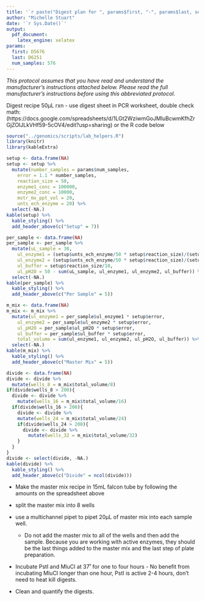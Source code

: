```yaml
---
title: '`r paste("Digest plan for ", params$first, "-", params$last, sep = "")`'
author: "Michelle Stuart"
date: '`r Sys.Date()`'
output:
  pdf_document: 
    latex_engine: xelatex
params:
  first: D5676
  last: D6251
  num_samples: 576
---
```


*This protocol assumes that you have read and understand the manufacturer’s instructions attached below.  Please read the full manufacturer’s instructions before using this abbreviated protocol.*


Digest recipe 50µL rxn - use digest sheet in PCR worksheet, double check math:
(https://docs.google.com/spreadsheets/d/1LGt2WziwmGoJMluBcwmKfhZrGjZOlJLkVHf59-5cOV4/edit?usp=sharing) or the R code below


```r
source("../genomics/scripts/lab_helpers.R")
library(knitr)
library(kableExtra)
```
```r
setup <- data.frame(NA)
setup <- setup %>% 
  mutate(number_samples = params$num_samples, 
    error = 1.1 * number_samples, 
    reaction_size = 50, 
    enzyme1_conc = 100000, 
    enzyme2_conc = 10000, 
    mstr_mx_ppt_vol = 20, 
    unts_ech_enzyme = 20) %>% 
  select(-NA.)
kable(setup) %>%
  kable_styling() %>%
  add_header_above(c("Setup" = 7))

per_sample <- data.frame(NA)
per_sample <- per_sample %>% 
  mutate(uL_sample = 30, 
    ul_enzyme1 = (setup$unts_ech_enzyme/50 * setup$reaction_size)/(setup$enzyme1_conc/1000), 
    ul_enzyme2 = (setup$unts_ech_enzyme/50 * setup$reaction_size)/(setup$enzyme2_conc/1000), 
    ul_buffer = setup$reaction_size/10, 
    ul_pH2O = 50 - sum(uL_sample, ul_enzyme1, ul_enzyme2, ul_buffer)) %>% 
  select(-NA.)
kable(per_sample) %>%
  kable_styling() %>%
  add_header_above(c("Per Sample" = 5))

m_mix <- data.frame(NA)
m_mix <- m_mix %>% 
  mutate(ul_enzyme1 = per_sample$ul_enzyme1 * setup$error, 
    ul_enzyme2 = per_sample$ul_enzyme2 * setup$error,
    ul_pH2O = per_sample$ul_pH2O * setup$error, 
    ul_buffer = per_sample$ul_buffer * setup$error, 
    total_volume = sum(ul_enzyme1, ul_enzyme2, ul_pH2O, ul_buffer)) %>% 
  select(-NA.)
kable(m_mix) %>%
  kable_styling() %>%
  add_header_above(c("Master Mix" = 5))

divide <- data.frame(NA)
divide <- divide %>% 
  mutate(wells_8 = m_mix$total_volume/8)
if(divide$wells_8 > 200){
  divide <- divide %>% 
    mutate(wells_16 = m_mix$total_volume/16)
  if(divide$wells_16 > 200){
    divide <- divide %>% 
    mutate(wells_24 = m_mix$total_volume/24)
    if(divide$wells_24 > 200){
      divide <- divide %>% 
        mutate(wells_32 = m_mix$total_volume/32)
    }
  }
}
divide <- select(divide, -NA.)
kable(divide) %>%
  kable_styling() %>%
  add_header_above(c("Divide" = ncol(divide)))

```


#####################################################################################


- Make the master mix recipe in 15mL falcon tube by following the amounts on the spreadsheet above

- split the master mix into 8 wells
- use a multichannel pipet to pipet 20µL of master mix into each sample well.
  - Do not add the master mix to all of the wells and then add the sample.  Because you are working with active enzymes, they should be the last things added to the master mix and the last step of plate preparation.
  
- Incubate PstI and MluCI at 37˚ for one to four hours - No benefit from incubating MluCI longer than one hour, PstI is active 2-4 hours, don’t need to heat kill digests.

- Clean and quantify the digests.
